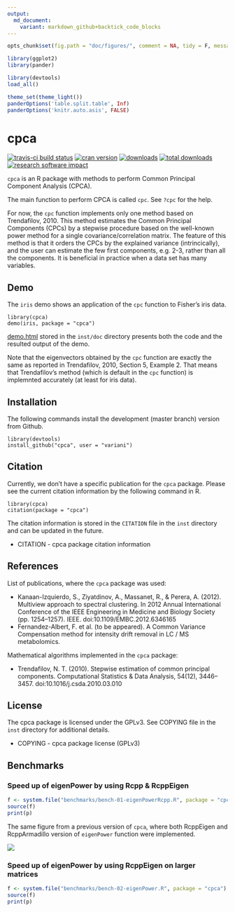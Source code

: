 ```yaml
---
output:
  md_document:
    variant: markdown_github+backtick_code_blocks
---
```


```r
opts_chunk$set(fig.path = "doc/figures/", comment = NA, tidy = F, message = F, warning = F, echo = F, results = 'verbatim')
```

```r
library(ggplot2)
library(pander)
```

```r
library(devtools)
load_all()
```

```r
theme_set(theme_light())
panderOptions('table.split.table', Inf)
panderOptions('knitr.auto.asis', FALSE)
```

# cpca

[![travis-ci build status](https://travis-ci.org/variani/cpca.svg?branch=master)](https://travis-ci.org/variani/cpca)
[![cran version](http://www.r-pkg.org/badges/version/cpca)](https://cran.r-project.org/web/packages/cpca)
[![downloads](http://cranlogs.r-pkg.org/badges/cpca)](http://cranlogs.r-pkg.org/badges/cpca)
[![total downloads](http://cranlogs.r-pkg.org/badges/grand-total/cpca)](http://cranlogs.r-pkg.org/badges/grand-total/cpca)
[![research software impact](http://depsy.org/api/package/cran/cpca/badge.svg)](http://depsy.org/package/r/cpca)


`cpca` is an R package with methods to perform Common Principal Component Analysis (CPCA).

The main function to perform CPCA is called `cpc`. See `?cpc` for the help.

For now, the `cpc` function implements only one method based on Trendafilov, 2010.
This method estimates the Common Principal Components (CPCs) by a stepwise procedure 
based on the well-known power method for a single covariance/correlation matrix.
The feature of this method is that it orders the CPCs by the explained variance (intrincically),
and the user can estimate the few first components, e.g. 2-3, rather than all the components.
It is beneficial in practice when a data set has many variables.


## Demo

The `iris` demo shows an application of the `cpc` function to Fisher's iris data. 

```
library(cpca)
demo(iris, package = "cpca")
```

[demo.html](http://htmlpreview.github.io/?https://raw.github.com/variani/cpca/master/inst/doc/demo.html) stored in the `inst/doc` directory presents both the code and the resulted output of the demo.

Note that the eigenvectors obtained by the `cpc` function are exactly the same as reported in Trendafilov, 2010, Section 5, Example 2. That means that Trendafilov's method (which is default in the `cpc` function) is implemnted accurately (at least for iris data).  

## Installation

The following commands install the development (master branch) version from Github.

```
library(devtools)
install_github("cpca", user = "variani")
```

## Citation

Currently, we don't have a specific publication for the `cpca` package. Please see the current citation information by the following command in R.

```
library(cpca)
citation(package = "cpca")
```

The citation information is stored in the `CITATION` file in the `inst` directory and can be updated in the future.

* CITATION - cpca package citation information

## References

List of publications, where the `cpca` package was used:

* Kanaan-Izquierdo, S., Ziyatdinov, A., Massanet, R., & Perera, A. (2012). Multiview approach to spectral clustering.  In 2012 Annual International Conference of the IEEE Engineering in Medicine and Biology Society (pp. 1254–1257). IEEE. doi:10.1109/EMBC.2012.6346165
* Fernandez-Albert, F. et al. (to be appeared). A Common Variance Compensation method for intensity drift removal in LC / MS metabolomics.

Mathematical algorithms implemented in the `cpca` package:

* Trendafilov, N. T. (2010). Stepwise estimation of common principal components. Computational Statistics & Data Analysis, 54(12), 3446–3457. doi:10.1016/j.csda.2010.03.010

## License

The cpca package is licensed under the GPLv3. See COPYING file in the `inst` directory for additional details.

* COPYING - cpca package license (GPLv3)

## Benchmarks

### Speed up of eigenPower by using Rcpp & RcppEigen

```r
f <- system.file("benchmarks/bench-01-eigenPowerRcpp.R", package = "cpca")
source(f)
print(p)
```

The same figure from a previous version of `cpca`, where both RcppEigen and RcppArmadillo
version of `eigenPower` function were implemented.

![](doc/images/becnh1-1-v1.png)

### Speed up of eigenPower by using RcppEigen on larger matrices

```r
f <- system.file("benchmarks/bench-02-eigenPower.R", package = "cpca")
source(f)
print(p)
```
